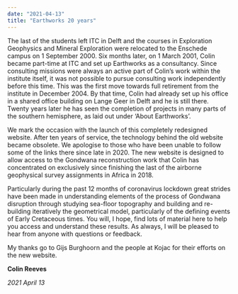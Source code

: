 ```yaml
---
date: "2021-04-13"
title: "Earthworks 20 years"
---
```


The last of the students left ITC in Delft and the courses in Exploration Geophysics and Mineral Exploration were relocated to the Enschede campus on 1 September 2000.  Six months later, on 1 March 2001, Colin became part-time at ITC and set up Earthworks as a consultancy. Since consulting missions were always an active part of Colin’s work within the institute itself, it was not possible to pursue consulting work independently before this time. This was the first move towards full retirement from the institute in December 2004. By that time, Colin had already set up his office in a shared office building on Lange Geer in Delft and he is still there. Twenty years later he has seen the completion of projects in many parts of the southern hemisphere, as laid out under ‘About Earthworks’.

We mark the occasion with the launch of this completely redesigned website.  After ten years of service, the technology behind the old website became obsolete.  We apologise to those who have been unable to follow some of the links there since late in 2020. The new website is designed to allow access to the Gondwana reconstruction work that Colin has concentrated on exclusively since finishing the last of the airborne geophysical survey assignments in Africa in 2018.  

Particularly during the past 12 months of coronavirus lockdown great strides have been made in understanding elements of the process of Gondwana disruption through studying sea-floor topography and building and re-building iteratively the geometrical model, particularly of the defining events of Early Cretaceous times.  You will, I hope, find lots of material here to help you access and understand these results.  As always, I will be pleased to hear from anyone with questions or feedback.

My thanks go to Gijs Burghoorn and the people at Kojac for their efforts on the new website. 

**Colin Reeves**

*2021 April 13*
